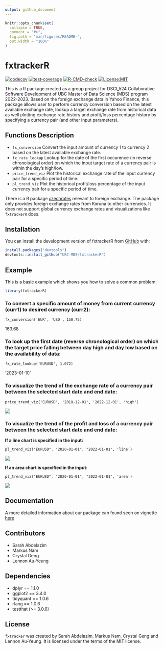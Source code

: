 ```yaml
---
output: github_document
---
```


<!-- README.md is generated from README.Rmd. Please edit that file -->

```r
knitr::opts_chunk$set(
  collapse = TRUE,
  comment = "#>",
  fig.path = "man/figures/README-",
  out.width = "100%"
)
```

# fxtrackerR

<!-- badges: start -->

[![codecov](https://codecov.io/gh/UBC-MDS/fxtrackerR/branch/main/graph/badge.svg?token=6FEOBcM32c){alt="codecov"}](https://codecov.io/gh/UBC-MDS/fxtrackerR) [![test-coverage](https://github.com/UBC-MDS/fxtrackerR/actions/workflows/test-coverage.yaml/badge.svg){alt="test-coverage"}](https://github.com/UBC-MDS/fxtrackerR/actions/workflows/test-coverage.yaml) [![R-CMD-check](https://github.com/UBC-MDS/fxtrackerR/actions/workflows/R-CMD-check.yaml/badge.svg){alt="R-CMD-check"}](https://github.com/UBC-MDS/fxtrackerR/actions/workflows/R-CMD-check.yaml) [![License:MIT](https://img.shields.io/badge/License-MIT-yellow.svg){alt="License:MIT"}](https://opensource.org/licenses/MIT)

<!-- badges: end -->

This is a R package created as a group project for DSCI_524 Collaborative Software Development of UBC Master of Data Science (MDS) program 2022-2023. Based on the foreign exchange data in Yahoo Finance, this package allows user to perform currency conversion based on the latest available exchange rate, lookup a target exchange rate from historical data as well plotting exchange rate history and profit/loss percentage history by specifying a currency pair (and other input parameters).

## Functions Description

-   `fx_conversion` Convert the input amount of currency 1 to currency 2 based on the latest available exchange rate.
-   `fx_rate_lookup` Lookup for the date of the first occurence (in reverse chronological order) on which the input target rate of a currency pair is within the day's high/low.
-   `price_trend_viz` Plot the historical exchange rate of the input currency pair for a specific period of time.
-   `pl_trend_viz` Plot the historical profit/loss percentage of the input currency pair for a specific period of time.

There is a R package [czechrates](https://cran.r-project.org/web/packages/czechrates/index.html) relevant to foreign exchange. The package only provides foreign exchange rates from Koruna to other currencies. It does not support global currency exchange rates and visualizations like `fxtrackerR` does.

## Installation

You can install the development version of fxtrackerR from [GitHub](https://github.com/) with:

``` r
install.packages("devtools")
devtools::install_github("UBC-MDS/fxtrackerR")
```

## Example

This is a basic example which shows you how to solve a common problem:

```r
library(fxtrackerR)
```

### To convert a specific amount of money from current currency (curr1) to desired currency (curr2):

    fx_conversion('EUR', 'USD', 150.75)

163.68

### To look up the first date (reverse chronological order) on which the target price falling between day high and day low based on the availability of data:

    fx_rate_lookup('EURUSD', 1.072)

'2023-01-10'

### To visualize the trend of the exchange rate of a currency pair between the selected start date and end date:

    price_trend_viz('EURUSD', '2018-12-01', '2022-12-01', 'high')

![](man/figures/price_trend_viz.png)

### To visualize the trend of the profit and loss of a currency pair between the selected start date and end date:

**If a line chart is specified in the input:**

    pl_trend_viz("EURUSD", "2020-01-01", "2022-01-01", 'line')  

![](man/figures/pl_trend_viz_line.png)

**If an area chart is specified in the input:**

    pl_trend_viz("EURUSD", "2020-01-01", "2022-01-01", 'area')

![](man/figures/pl_trend_viz_area.png)

## Documentation

A more detailed information about our package can found seen on vignette [here](https://ubc-mds.github.io/fxtrackerR/)

## Contributors

-   Sarah Abdelazim
-   Markus Nam
-   Crystal Geng
-   Lennon Au-Yeung

## Dependencies

-   dplyr == 1.1.0
-   ggplot2 == 3.4.0
-   tidyquant == 1.0.6
-   rlang == 1.0.6
-   testthat (\>= 3.0.0)

## License

`fxtracker` was created by Sarah Abdelazim, Markus Nam, Crystal Geng and Lennon Au-Yeung. It is licensed under the terms of the MIT license. <!-- #endregion -->
